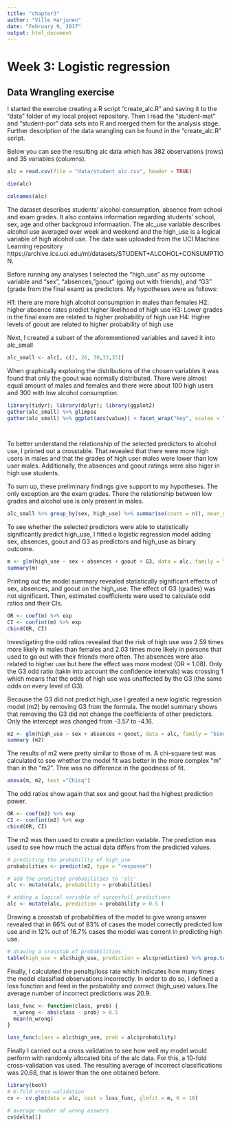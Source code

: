 ```yaml
---
title: "chapter3"
author: "Ville Harjunen"
date: "February 9, 2017"
output: html_document
---
```


# Week 3: Logistic regression

## Data Wrangling exercise

I started the exercise creating a R script "create_alc.R" and saving it to the "data" folder of my local project repository. Then I read the "student-mat" and "student-por" data sets into R and merged them for the analysis stage. Further description of the data wrangling can be found in the "create_alc.R" script.

Below you can see the resulting alc data which has 382 observations (rows) and 35 variables (columns). 

```r
alc = read.csv(file = "data/student_alc.csv", header = TRUE)

dim(alc)

colnames(alc)
```

The dataset describes students' alcohol consumption, absence from school and exam grades. It also contains information regarding students' school, sex, age and other backgroud informaation. The alc_use variable describes alcohol use averaged over week and weekend and the high_use is a logical variable of high alcohol use. The data was uploaded from the UCI Machine Learning repository https://archive.ics.uci.edu/ml/datasets/STUDENT+ALCOHOL+CONSUMPTION. 

Before running any analyses I selected the "high_use" as my outcome variable and "sex", "absences, "goout" (going out with friends), and "G3" (grade from the final exam) as predictors. My hypotheses were as follows:

H1: there are more high alcohol consumption in males than females
H2: higher absence rates predict higher likelihood of high use
H3: Lower grades in the final exam are related to higher probability of high use
H4: Higher levels of goout are related to higher probability of high use

Next, I created a subset of the aforementioned variables and saved it into alc_small

```r
alc_small <- alc[, c(2, 26, 30,33,35)]
```


When graphically exploring the distributions of the chosen variables it was found that only the goout was normally distributed. There were almost equal amount of males and females and there were about 100 high users and 300 with low alcohol consumption. 


```r

library(tidyr); library(dplyr); library(ggplot2)
gather(alc_small) %>% glimpse
gather(alc_small) %>% ggplot(aes(value)) + facet_wrap("key", scales = "free") + geom_bar()

            
```

To better understand the relationship of the selected predictors to alcohol use, I printed out a crosstable. That revealed that there were more high users in males and that the grades of high user males were lower than low user males. Additionally, the absences and goout ratings were also higer in high use students.

To sum up, these preliminary findings give support to my hypotheses. The only exception are the exam grades. There the relationship between low grades and alcohol use is only present in males. 

```r
alc_small %>% group_by(sex, high_use) %>% summarise(count = n(), mean_grade = mean(G3), Absences = mean(absences), Going_out = mean(goout))
```

To see whether the selected predictors were able to statistically significantly predict high_use, I fitted a logistic regression model adding sex, absences, goout and G3 as predictors and high_use as binary outcome. 


```r
m <- glm(high_use ~ sex + absences + goout + G3, data = alc, family = "binomial")
summary(m)

```

Printing out the model summary revealed statistically significant effects of sex, absences, and goout on the high_use. The effect of G3 (grades) was not significant. Then, estimated coefficients were used to calculate odd ratios and their CIs.

```r
OR <- coef(m) %>% exp
CI <- confint(m) %>% exp
cbind(OR, CI)

```

Investigating the odd ratios revealed that the risk of high use was 2.59 times more likely in males than females and 2.03 times more likely in persons that used to go out with their friends more often. The absences were also related to higher use but here the effect was more modest (OR = 1.08). Only the G3 odd ratio (takin into account the confidence intervals) was crossing 1 which means that the odds of high use was unaffected by the G3 (the same odds on every level of G3). 

Because the G3 did not predict high_use I greated a new logistic regression model (m2) by removing G3 from the formula. The model summary shows that removing the G3 did not change the coefficients of other predictors. Only the intercept was changed from -3.57 to -4.16. 

```r
m2 <- glm(high_use ~ sex + absences + goout, data = alc, family = "binomial")
summary (m2)
```

The results of m2 were pretty similar to those of m. A chi-square test was calculated to see whether the model fit was better in the more complex "m" than in the "m2". Thre was no difference in the goodness of fit.   

```r
anova(m, m2, test ="Chisq")
```


The odd ratios show again that sex and goout had the highest prediction power.   

```r
OR <- coef(m2) %>% exp
CI <- confint(m2) %>% exp
cbind(OR, CI)
```

The m2 was then used to create a prediction variable. The prediction was used to see how much the actual data differs from the predicted values.

```r
# predicting the probability of high_use
probabilities <- predict(m2, type = "response")

# add the predicted probabilities to 'alc'
alc <- mutate(alc, probability = probabilities)

# adding a logical variable of succesfull predictions
alc <- mutate(alc, prediction = probability > 0.5 )


```

Drawing a crosstab of probabilities of the model to give wrong answer revealed that in 66% out of 83% of cases the model correctly predicted low use and in 12% out of 16.7% cases the model was corrent in predicting high use.  


```r
# drawing a crosstab of probabilities
table(high_use = alc$high_use, prediction = alc$prediction) %>% prop.table() %>% addmargins()

```


Finally, I calculated the penalty/loss rate which indicates how many times the model classified observations incorrectly. In order to do so, I defined a loss function and feed in the probability and correct (high_use) values.The average number of incorrect predictions was 20.9.


```r
loss_func <- function(class, prob) {
  n_wrong <- abs(class - prob) > 0.5
  mean(n_wrong)
}

loss_func(class = alc$high_use, prob = alc$probability)
```

Finally I carried out a cross validation to see how well my model would perform with randomly allocated bits of the alc data. For this, a 10-fold cross-validation vas used. The resulting average of incorrect classifications was 20.68, that is lower than the one obtained before. 

```r
library(boot)
# K-fold cross-validation
cv <- cv.glm(data = alc, cost = loss_func, glmfit = m, K = 10)

# average number of wrong answers
cv$delta[1]
```






